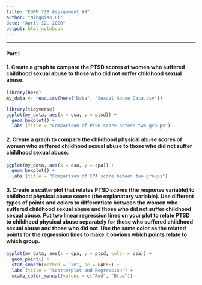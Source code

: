 ```yaml
---
title: "EDRM 718 Assignment #9"
author: "Ningqiao Li"
date: "April 12, 2020"
output: html_notebook
---
```


***

#### Part I
#### 1. Create a graph to compare the PTSD scores of women who suffered childhood sexual abuse to those who did not suffer childhood sexual abuse.
```r
library(here)
my_data <- read.csv(here("Data", "Sexual Abuse Data.csv"))

```

```r
library(tidyverse)
ggplot(my_data, aes(x = csa, y = ptsd)) +
  geom_boxplot() +
  labs (title = "Comparison of PTSD score beteen two groups")

```


#### 2. Create a graph to compare the childhood physical abuse scores of women who suffered childhood sexual abuse to those who did not suffer childhood sexual abuse.
```r
ggplot(my_data, aes(x = csa, y = cpa)) +
  geom_boxplot() +
  labs (title = "Comparison of CPA score beteen two groups")
```


#### 3. Create a scatterplot that relates PTSD scores (the response variable) to childhood physical abuse scores (the explanatory variable). Use different types of points and colors to differentiate between the women who suffered childhood sexual abuse and those who did not suffer childhood sexual abuse. Put two linear regression lines on your plot to relate PTSD to childhood physical abuse separately for those who suffered childhood sexual abuse and those who did not. Use the same color as the related points for the regression lines to make it obvious which points relate to which group. 

```r
ggplot(my_data, aes(x = cpa, y = ptsd, color = csa)) +
  geom_point() +
  stat_smooth(method = "lm", se = FALSE) +
  labs (title = "Scatterplot and Regression") +
  scale_color_manual(values = c("Red", "Blue"))
```





